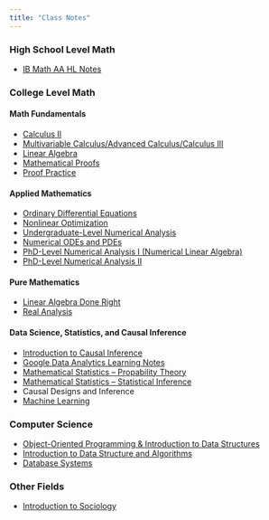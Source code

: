 ```yaml
---
title: "Class Notes"
---
```


### High School Level Math

- [IB Math AA HL Notes](notes/IBMath.qmd)

### College Level Math

#### Math Fundamentals

- [Calculus II](notes/Calc2.qmd)
- [Multivariable Calculus/Advanced Calculus/Calculus III](notes/Calc3.qmd)
- [Linear Algebra](notes/LA.qmd)
- [Mathematical Proofs](notes/Proofs.qmd)
- [Proof Practice](notes/ProofPractice.qmd)

#### Applied Mathematics

- [Ordinary Differential Equations](notes/ODE.qmd)
- [Nonlinear Optimization](notes/NonlinearOpt.qmd)
- [Undergraduate-Level Numerical Analysis](notes/NA1.qmd)
- [Numerical ODEs and PDEs](notes/NumericalDEs.qmd)
- [PhD-Level Numerical Analysis I (Numerical Linear Algebra)](notes/NA2.qmd)
- [PhD-Level Numerical Analysis II](notes/NA3.qmd)


#### Pure Mathematics
- [Linear Algebra Done Right](notes/LADR.qmd)
- [Real Analysis](notes/RealAnalysis.qmd)

#### Data Science, Statistics, and Causal Inference

- [Introduction to Causal Inference](https://jrlyu.github.io/qtm110.io/)
- [Google Data Analytics Learning Notes](https://jrlyu.github.io/google_analytics.io/)
- [Mathematical Statistics -- Propability Theory](notes/Probability.qmd)
- [Mathematical Statistics -- Statistical Inference](notes/Inference.qmd)
- Causal Designs and Inference
- [Machine Learning](notes/cs334.qmd)

### Computer Science

- [Object-Oriented Programming & Introduction to Data Structures](notes/cs171.qmd)
- [Introduction to Data Structure and Algorithms](notes/cs253.qmd)
- [Database Systems](notes/cs377.qmd)


### Other Fields

- [Introduction to Sociology](https://jrlyu.github.io/intro_to_socio.io/)

